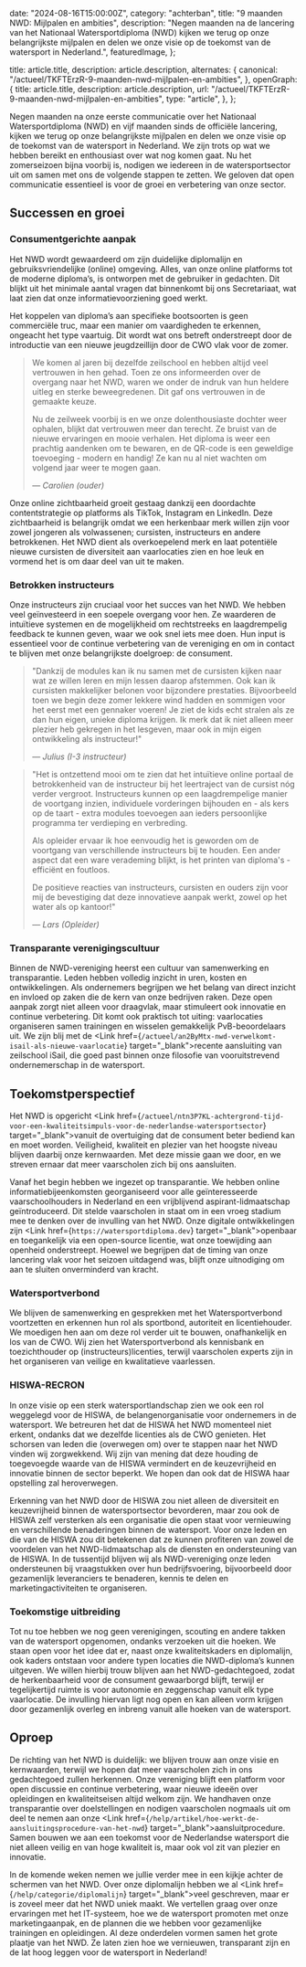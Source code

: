 
  date: "2024-08-16T15:00:00Z",
  category: "achterban",
  title: "9 maanden NWD: Mijlpalen en ambities",
  description:
    "Negen maanden na de lancering van het Nationaal Watersportdiploma (NWD) kijken we terug op onze belangrijkste mijlpalen en delen we onze visie op de toekomst van de watersport in Nederland.",
  featuredImage,
};

  title: article.title,
  description: article.description,
  alternates: {
    canonical: "/actueel/TKFTErzR-9-maanden-nwd-mijlpalen-en-ambities",
  },
  openGraph: {
    title: article.title,
    description: article.description,
    url: "/actueel/TKFTErzR-9-maanden-nwd-mijlpalen-en-ambities",
    type: "article",
  },
};


Negen maanden na onze eerste communicatie over het Nationaal Watersportdiploma
(NWD) en vijf maanden sinds de officiële lancering, kijken we terug op onze
belangrijkste mijlpalen en delen we onze visie op de toekomst van de watersport
in Nederland. We zijn trots op wat we hebben bereikt en enthousiast over wat nog
komen gaat. Nu het zomerseizoen bijna voorbij is, nodigen we iedereen in de
watersportsector uit om samen met ons de volgende stappen te zetten. We geloven
dat open communicatie essentieel is voor de groei en verbetering van onze
sector.

## Successen en groei

### Consumentgerichte aanpak

Het NWD wordt gewaardeerd om zijn duidelijke diplomalijn en gebruiksvriendelijke
(online) omgeving. Alles, van onze online platforms tot de moderne diploma’s, is
ontworpen met de gebruiker in gedachten. Dit blijkt uit het minimale aantal
vragen dat binnenkomt bij ons Secretariaat, wat laat zien dat onze
informatievoorziening goed werkt.

Het koppelen van diploma’s aan specifieke bootsoorten is geen commerciële truc,
maar een manier om vaardigheden te erkennen, ongeacht het type vaartuig. Dit
wordt wat ons betreft onderstreept door de introductie van een nieuwe
jeugdzeillijn door de CWO vlak voor de zomer.

> We komen al jaren bij dezelfde zeilschool en hebben altijd veel vertrouwen in
> hen gehad. Toen ze ons informeerden over de overgang naar het NWD, waren we
> onder de indruk van hun heldere uitleg en sterke beweegredenen. Dit gaf ons
> vertrouwen in de gemaakte keuze.
>
> Nu de zeilweek voorbij is en we onze dolenthousiaste dochter weer ophalen,
> blijkt dat vertrouwen meer dan terecht. Ze bruist van de nieuwe ervaringen en
> mooie verhalen. Het diploma is weer een prachtig aandenken om te bewaren, en
> de QR-code is een geweldige toevoeging - modern en handig! Ze kan nu al niet
> wachten om volgend jaar weer te mogen gaan.
>
> — <cite>Carolien (ouder)</cite>

Onze online zichtbaarheid groeit gestaag dankzij een doordachte contentstrategie
op platforms als <Link
href={constants.TIKTOK_URL} target="_blank">TikTok</Link>, <Link
href={constants.INSTAGRAM_URL} target="_blank">Instagram</Link> en <Link
href={constants.LINKEDIN_URL} target="_blank">LinkedIn</Link>. Deze
zichtbaarheid is belangrijk omdat we een herkenbaar merk willen zijn voor zowel
jongeren als volwassenen; cursisten, instructeurs en andere betrokkenen. Het NWD
dient als overkoepelend merk en laat potentiële nieuwe cursisten de diversiteit
aan vaarlocaties zien en hoe leuk en vormend het is om daar deel van uit te
maken.

### Betrokken instructeurs

Onze instructeurs zijn cruciaal voor het succes van het NWD. We hebben veel
geïnvesteerd in een soepele overgang voor hen. Ze waarderen de intuïtieve
systemen en de mogelijkheid om rechtstreeks en laagdrempelig feedback te kunnen
geven, waar we ook snel iets mee doen. Hun input is essentieel voor de continue
verbetering van de vereniging en om in contact te blijven met onze belangrijkste
doelgroep: de consument.

> "Dankzij de modules kan ik nu samen met de cursisten kijken naar wat ze willen
> leren en mijn lessen daarop afstemmen. Ook kan ik cursisten makkelijker
> belonen voor bijzondere prestaties. Bijvoorbeeld toen we begin deze zomer
> lekkere wind hadden en sommigen voor het eerst met een gennaker voeren! Je
> ziet de kids echt stralen als ze dan hun eigen, unieke diploma krijgen. Ik
> merk dat ik niet alleen meer plezier heb gekregen in het lesgeven, maar ook in
> mijn eigen ontwikkeling als instructeur!"
>
> — <cite>Julius (I-3 instructeur)</cite>

> "Het is ontzettend mooi om te zien dat het intuïtieve online portaal de
> betrokkenheid van de instructeur bij het leertraject van de cursist nóg verder
> vergroot. Instructeurs kunnen op een laagdrempelige manier de voortgang
> inzien, individuele vorderingen bijhouden en - als kers op de taart - extra
> modules toevoegen aan ieders persoonlijke programma ter verdieping en
> verbreding.
>
> Als opleider ervaar ik hoe eenvoudig het is geworden om de voortgang van
> verschillende instructeurs bij te houden. Een ander aspect dat een ware
> verademing blijkt, is het printen van diploma's - efficiënt en foutloos.
>
> De positieve reacties van instructeurs, cursisten en ouders zijn voor mij de
> bevestiging dat deze innovatieve aanpak werkt, zowel op het water als op
> kantoor!"
>
> — <cite>Lars (Opleider)</cite>

### Transparante verenigingscultuur

Binnen de NWD-vereniging heerst een cultuur van samenwerking en transparantie.
Leden hebben volledig inzicht in uren, kosten en ontwikkelingen. Als ondernemers
begrijpen we het belang van direct inzicht en invloed op zaken die de kern van
onze bedrijven raken. Deze open aanpak zorgt niet alleen voor draagvlak, maar
stimuleert ook innovatie en continue verbetering. Dit komt ook praktisch tot
uiting: vaarlocaties organiseren samen trainingen en wisselen gemakkelijk
PvB-beoordelaars uit. We zijn blij met de&#32;<Link
href={`/actueel/an2ByMtx-nwd-verwelkomt-isail-als-nieuwe-vaarlocatie`}
target="\_blank">recente aansluiting van zeilschool iSail</Link>, die goed past
binnen onze filosofie van vooruitstrevend ondernemerschap in de watersport.

## Toekomstperspectief

Het NWD is opgericht <Link
href={`/actueel/ntn3P7KL-achtergrond-tijd-voor-een-kwaliteitsimpuls-voor-de-nederlandse-watersportsector`}
target="\_blank">vanuit&#32;de&#32;overtuiging&#32;dat&#32;de&#32;consument&#32;beter&#32;bediend&#32;kan&#32;en&#32;moet&#32;worden</Link>.
Veiligheid, kwaliteit en plezier van het hoogste niveau blijven daarbij onze
kernwaarden. Met deze missie gaan we door, en we streven ernaar dat meer
vaarscholen zich bij ons aansluiten.

Vanaf het begin hebben we ingezet op transparantie. We hebben online
informatiebijeenkomsten georganiseerd voor alle geïnteresseerde
vaarschoolhouders in Nederland en een vrijblijvend aspirant-lidmaatschap
geïntroduceerd. Dit stelde vaarscholen in staat om in een vroeg stadium mee te
denken over de invulling van het NWD. Onze digitale ontwikkelingen zijn <Link
href={`https://watersportdiploma.dev`} target="\_blank">openbaar</Link> en
toegankelijk via een open-source licentie, wat onze toewijding aan openheid
onderstreept. Hoewel we begrijpen dat de timing van onze lancering vlak voor het
seizoen uitdagend was, blijft onze uitnodiging om aan te sluiten onverminderd
van kracht.

### Watersportverbond

We blijven de samenwerking en gesprekken met het Watersportverbond voortzetten
en erkennen hun rol als sportbond, autoriteit en licentiehouder. We moedigen hen
aan om deze rol verder uit te bouwen, onafhankelijk en los van de CWO. Wij zien
het Watersportverbond als kennisbank en toezichthouder op
(instructeurs)licenties, terwijl vaarscholen experts zijn in het organiseren van
veilige en kwalitatieve vaarlessen.

### HISWA-RECRON

In onze visie op een sterk watersportlandschap zien we ook een rol weggelegd
voor de HISWA, de belangenorganisatie voor ondernemers in de watersport. We
betreuren het dat de HISWA het NWD momenteel niet erkent, ondanks dat we
dezelfde licenties als de CWO genieten. Het schorsen van leden die (overwegen
om) over te stappen naar het NWD vinden wij zorgwekkend. Wij zijn van mening dat
deze houding de toegevoegde waarde van de HISWA vermindert en de keuzevrijheid
en innovatie binnen de sector beperkt. We hopen dan ook dat de HISWA haar
opstelling zal heroverwegen.

Erkenning van het NWD door de HISWA zou niet alleen de diversiteit en
keuzevrijheid binnen de watersportsector bevorderen, maar zou ook de HISWA zelf
versterken als een organisatie die open staat voor vernieuwing en verschillende
benaderingen binnen de watersport. Voor onze leden en die van de HISWA zou dit
betekenen dat ze kunnen profiteren van zowel de voordelen van het
NWD-lidmaatschap als de diensten en ondersteuning van de HISWA. In de tussentijd
blijven wij als NWD-vereniging onze leden ondersteunen bij vraagstukken over hun
bedrijfsvoering, bijvoorbeeld door gezamenlijk leveranciers te benaderen, kennis
te delen en marketingactiviteiten te organiseren.

### Toekomstige uitbreiding

Tot nu toe hebben we nog geen verenigingen, scouting en andere takken van de
watersport opgenomen, ondanks verzoeken uit die hoeken. We staan open voor het
idee dat er, naast onze kwaliteitskaders en diplomalijn, ook kaders ontstaan
voor andere typen locaties die NWD-diploma’s kunnen uitgeven. We willen hierbij
trouw blijven aan het NWD-gedachtegoed, zodat de herkenbaarheid voor de
consument gewaarborgd blijft, terwijl er tegelijkertijd ruimte is voor autonomie
en zeggenschap vanuit elk type vaarlocatie. De invulling hiervan ligt nog open
en kan alleen vorm krijgen door gezamenlijk overleg en inbreng vanuit alle
hoeken van de watersport.

## Oproep

De richting van het NWD is duidelijk: we blijven trouw aan onze visie en
kernwaarden, terwijl we hopen dat meer vaarscholen zich in ons gedachtegoed
zullen herkennen. Onze vereniging blijft een platform voor open discussie en
continue verbetering, waar nieuwe ideeën over opleidingen en kwaliteitseisen
altijd welkom zijn. We handhaven onze transparantie over doelstellingen en
nodigen vaarscholen nogmaals uit om deel te nemen aan onze <Link
href={`/help/artikel/hoe-werkt-de-aansluitingsprocedure-van-het-nwd`}
target="\_blank">aansluitprocedure</Link>. Samen bouwen we aan een toekomst voor
de Nederlandse watersport die niet alleen veilig en van hoge kwaliteit is, maar
ook vol zit van plezier en innovatie.

In de komende weken nemen we jullie verder mee in een kijkje achter de schermen
van het NWD. Over onze diplomalijn hebben we al <Link
href={`/help/categorie/diplomalijn`} target="\_blank">veel geschreven</Link>,
maar er is zoveel meer dat het NWD uniek maakt. We vertellen graag over onze
ervaringen met het IT-systeem, hoe we de watersport promoten met onze
marketingaanpak, en de plannen die we hebben voor gezamenlijke trainingen en
opleidingen. Al deze onderdelen vormen samen het grote plaatje van het NWD. Ze
laten zien hoe we vernieuwen, transparant zijn en de lat hoog leggen voor de
watersport in Nederland!
